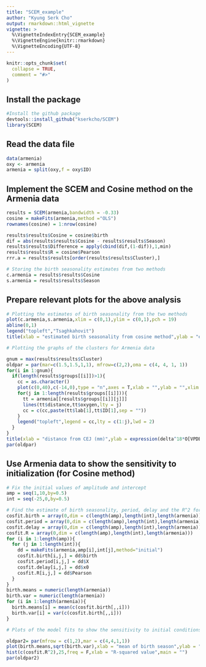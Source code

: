 ```yaml
---
title: "SCEM_example"
author: "Kyung Serk Cho"
output: rmarkdown::html_vignette
vignette: >
  %\VignetteIndexEntry{SCEM_example}
  %\VignetteEngine{knitr::rmarkdown}
  %\VignetteEncoding{UTF-8}
---
```


```r
knitr::opts_chunk$set(
  collapse = TRUE,
  comment = "#>"
)
``` 

## Install the package

```r
#Install the github package
devtools::install_github("kserkcho/SCEM") 
library(SCEM)
```

## Read the data file

```r
data(armenia)
oxy <- armenia
armenia = split(oxy,f = oxy$ID)
```

## Implement the SCEM and Cosine method on the Armenia data

```r
results = SCEM(armenia,bandwidth = -0.33)
cosine = makeFits(armenia,method ="OLS")  
rownames(cosine) = 1:nrow(cosine)

results$results$Cosine = cosine$birth
dif = abs(results$results$Cosine - results$results$Season)
results$results$Difference = apply(cbind(dif,(1-dif)),1,min)
results$results$R = cosine$Pearson
rrr.a = results$results[order(results$results$Cluster),]

# Storing the birth seasonality estimates from two methods
c.armenia = results$results$Cosine
s.armenia = results$results$Season
```

## Prepare relevant plots for the above analysis

```r

# Plotting the estimates of birth seasonality from the two methods
plot(c.armenia,s.armenia,xlim = c(0,1),ylim = c(0,1),pch = 19)
abline(0,1)
legend("topleft","Tsaghkahovit")
title(xlab = "estimated birth seasonality from cosine method",ylab = "estimated birth seasonality from SCEM",outer = TRUE, line = 2)

# Plotting the graphs of the clusters for Armenia data

gnum = max(results$results$Cluster)
oldpar = par(mar=c(1.5,1.5,1,1), mfrow=c(2,2),oma = c(4, 4, 1, 1))
for(i in 1:gnum){
  if(length(results$groups[[i]])>1){
    cc = as.character()
    plot(c(0,40),c(-14,0),type = "n",axes = T,xlab = "",ylab = "",xlim = rev(range(c(0,40))))
    for(j in 1:length(results$groups[[i]])){
      tt = armenia[[results$groups[[i]][j]]]
      lines(tt$distance,tt$oxygen,lty = j)
      cc = c(cc,paste(tt$lab[1],tt$ID[1],sep = ""))
    }
    legend("topleft",legend = cc,lty = c(1:j),lwd = 2)
  }
}
title(xlab = "distance from CEJ (mm)",ylab = expression(delta^18*O[VPDB]*' (per mil)'),outer = TRUE, line = 2)
par(oldpar)
```


## Use Armenia data to show the sensitivity to initialization (for Cosine method) 

```r
# Fix the initial values of amplitude and intercept
amp = seq(1,10,by=0.5)
int = seq(-25,0,by=0.5)

# Find the estimate of birth seasonality, period, delay and the R^2 for all cases
cosfit.birth = array(0,dim = c(length(amp),length(int),length(armenia)))
cosfit.period = array(0,dim = c(length(amp),length(int),length(armenia)))
cosfit.delay = array(0,dim = c(length(amp),length(int),length(armenia)))
cosfit.R = array(0,dim = c(length(amp),length(int),length(armenia)))
for (i in 1:length(amp)){
  for (j in 1:length(int)){
    dd = makeFits(armenia,amp[i],int[j],method="initial")
    cosfit.birth[i,j,] = dd$birth
    cosfit.period[i,j,] = dd$X
    cosfit.delay[i,j,] = dd$x0
    cosfit.R[i,j,] = dd$Pearson
  }
}
birth.means = numeric(length(armenia))
birth.var = numeric(length(armenia))
for (i in 1:length(armenia)){
  birth.means[i] = mean(c(cosfit.birth[,,i]))
  birth.var[i] = var(c(cosfit.birth[,,i]))
}

# Plots of the model fits to show the sensitivity to initial conditions

oldpar2= par(mfrow = c(1,2),mar = c(4,4,1,1))
plot(birth.means,sqrt(birth.var),xlab = "mean of birth season",ylab = "standard deviation",pch = 19)
hist(c(cosfit.R^2),25,freq = F,xlab = "R-squared value",main = "")
par(oldpar2)


```

